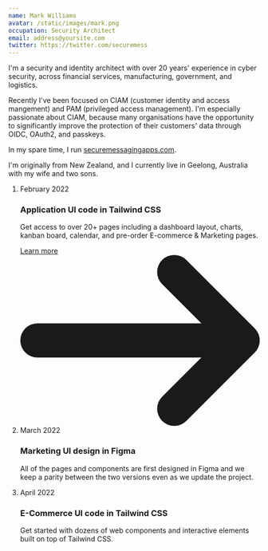 ```yaml
---
name: Mark Williams
avatar: /static/images/mark.png
occupation: Security Architect
email: address@yoursite.com
twitter: https://twitter.com/securemess
---
```


I'm a security and identity architect with over 20 years' experience in cyber security, across financial services, manufacturing, government, and logistics.

Recently I've been focused on CIAM (customer identity and access mangement) and PAM (privileged access management). I'm especially passionate about CIAM, because many organisations have the opportunity to significantly improve the protection of their customers' data through OIDC, OAuth2, and passkeys. 

In my spare time, I run [securemessagingapps.com](https://securemessagingapps.com). 

I'm originally from New Zealand, and I currently live in Geelong, Australia with my wife and two sons.


<ol class="relative border-s border-gray-200 dark:border-gray-700">                  
    <li class="mb-10 ms-4">
        <div class="absolute w-3 h-3 bg-gray-200 rounded-full mt-1.5 -start-1.5 border border-white dark:border-gray-900 dark:bg-gray-700"></div>
        <time class="mb-1 text-sm font-normal leading-none text-gray-400 dark:text-gray-500">February 2022</time>
        <h3 class="text-lg font-semibold text-gray-900 dark:text-white">Application UI code in Tailwind CSS</h3>
        <p class="mb-4 text-base font-normal text-gray-500 dark:text-gray-400">Get access to over 20+ pages including a dashboard layout, charts, kanban board, calendar, and pre-order E-commerce & Marketing pages.</p>
        <a href="#" class="inline-flex items-center px-4 py-2 text-sm font-medium text-gray-900 bg-white border border-gray-200 rounded-lg hover:bg-gray-100 hover:text-blue-700 focus:z-10 focus:ring-4 focus:outline-none focus:ring-gray-100 focus:text-blue-700 dark:bg-gray-800 dark:text-gray-400 dark:border-gray-600 dark:hover:text-white dark:hover:bg-gray-700 dark:focus:ring-gray-700">Learn more <svg class="w-3 h-3 ms-2 rtl:rotate-180" aria-hidden="true" xmlns="http://www.w3.org/2000/svg" fill="none" viewBox="0 0 14 10">
    <path stroke="currentColor" stroke-linecap="round" stroke-linejoin="round" stroke-width="2" d="M1 5h12m0 0L9 1m4 4L9 9"/>
  </svg></a>
    </li>
    <li class="mb-10 ms-4">
        <div class="absolute w-3 h-3 bg-gray-200 rounded-full mt-1.5 -start-1.5 border border-white dark:border-gray-900 dark:bg-gray-700"></div>
        <time class="mb-1 text-sm font-normal leading-none text-gray-400 dark:text-gray-500">March 2022</time>
        <h3 class="text-lg font-semibold text-gray-900 dark:text-white">Marketing UI design in Figma</h3>
        <p class="text-base font-normal text-gray-500 dark:text-gray-400">All of the pages and components are first designed in Figma and we keep a parity between the two versions even as we update the project.</p>
    </li>
    <li class="ms-4">
        <div class="absolute w-3 h-3 bg-gray-200 rounded-full mt-1.5 -start-1.5 border border-white dark:border-gray-900 dark:bg-gray-700"></div>
        <time class="mb-1 text-sm font-normal leading-none text-gray-400 dark:text-gray-500">April 2022</time>
        <h3 class="text-lg font-semibold text-gray-900 dark:text-white">E-Commerce UI code in Tailwind CSS</h3>
        <p class="text-base font-normal text-gray-500 dark:text-gray-400">Get started with dozens of web components and interactive elements built on top of Tailwind CSS.</p>
    </li>
</ol>


